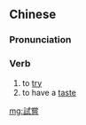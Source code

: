 {{also|试尝}}
==Chinese==
{{zh-forms|s=试尝}}

===Pronunciation===
{{zh-pron
|m=shìcháng
|cat=v
}}

===Verb===
{{zh-verb}}

# to [[try]]
# to have a [[taste]]

[[mg:試嘗]]